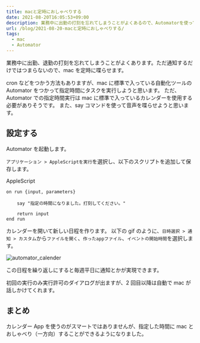 ```yaml
---
title: macと定時におしゃべりする
date: 2021-08-20T16:05:53+09:00
description: 業務中に出勤の打刻を忘れてしまうことがよくあるので、Automatorを使ってmacを定時に喋らせます。
url: /blog/2021-08-20-macと定時におしゃべりする/
tags:
  - mac
  - Automator
---
```


業務中に出勤、退勤の打刻を忘れてしまうことがよくあります。ただ通知するだけではつまらないので、mac を定時に喋らせます。

cron などをつかう方法もありますが、mac に標準で入っている自動化ツールの Automator をつかって指定時間にタスクを実行しようと思います。
ただ、Automator での指定時間実行は mac に標準で入っているカレンダーを使用する必要がありそうです。
また、say コマンドを使って音声を喋らせようと思います。

## 設定する

Automator を起動します。

`アプリケーション > AppleScriptを実行`を選択し、以下のスクリプトを追加して保存します。

AppleScript

```
on run {input, parameters}

	say "指定の時間になりました。打刻してください。"

	return input
end run
```

カレンダーを開いて新しい日程を作ります。
以下の gif のように、`日時選択 > 通知 > カスタム`から`ファイルを開く`、`作ったappファイル`、`イベントの開始時間`を選択します。

![automator_calender](/img/automator_calender.gif "automator_calender")

この日程を繰り返しにすると毎週平日に通知とかが実現できます。

初回の実行のみ実行許可のダイアログが出ますが、2 回目以降は自動で mac が話しかけてくれます。

## まとめ

カレンダー App を使うのがスマートではありませんが、指定した時間に mac とおしゃべり（一方向）することができるようになりました。

